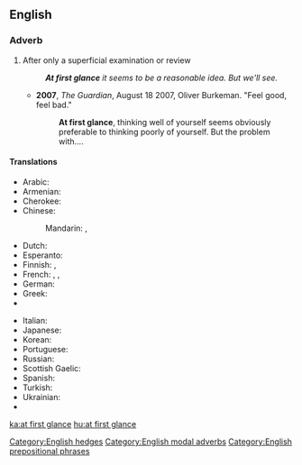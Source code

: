 {{also|at a glance|glance}}
==English==

===Adverb===
{{en-adv|head=[[at]] [[first]] [[glance]]|-}}

# {{context|modal|lang=en}} After only a superficial examination or review
#: '''''At first glance''' it seems to be a reasonable idea. But we'll see.''
#* '''2007''', ''The Guardian'', August 18 2007, Oliver Burkeman. "Feel good, feel bad."
#*: '''At first glance''', thinking well of yourself seems obviously preferable to thinking poorly of yourself. But the problem with....

====Translations====
{{trans-top|after only a superficial examination or review}}
* Arabic: {{t|ar|للوهلة الأولى|tr=li-l-wahla al-'uulaa}}
* Armenian: {{t|hy|առաջին հայացքից|sc=Armn}}
* Cherokee: {{t|chr|ᎢᎬᏱ ᎠᎪᏩᏛᏗ|tr=igvyi agowadvdi|sc=Cher}}
* Chinese:
*: Mandarin: {{t|cmn|乍看|tr=zhàkàn|sc=Hani}}, {{t|cmn|看一眼|tr=kàn yīyǎn|sc=Hani}}
* Dutch: {{t|nl|op het eerste gezicht}}
* Esperanto: {{t|eo|unuavide}}
* Finnish: {{t|fi|ensisilmäyksellä}}, {{t|fi|ensinäkemältä}}
* French: {{t+|fr|à première vue}}, {{t+|fr|de prime abord}}, {{t+|fr|au premier abord}}
* German: {{t|de|auf den ersten Blick}}
* Greek: {{t|el|εκ πρώτης όψεως|tr=ek prótis ópseos}}
* {{trreq|hi}}
{{trans-mid}}
* Italian: {{t|it|a prima vista}}
* Japanese: {{t|ja|一目見ただけで|tr=hitome mita dake-de}}
* Korean: {{t|ko|일견하여|tr=ilgyeonhayeo|sc=Hang}}
* Portuguese: {{t|pt|à primeira vista}}
* Russian: {{t+|ru|на первый взгляд|tr=na pérvyj vzgljad}}
* Scottish Gaelic: {{t|gd|air a' chiad shealladh}}
* Spanish: {{t|es|a primera vista}}
* Turkish: {{t|tr|ilk bakışta}}
* Ukrainian: {{t+|uk|на перший погляд|tr=na pérshji pohliad}}
* {{trreq|vi}}
{{trans-bottom}}

[[Category:English hedges]]
[[Category:English modal adverbs]]
[[Category:English prepositional phrases]]

[[ka:at first glance]]
[[hu:at first glance]]